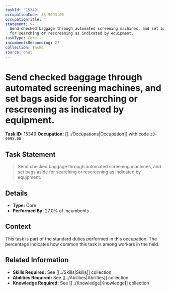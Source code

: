 ```yaml
---
taskId: '15349'
occupationCode: 33-9093.00
occupationTitle: ''
statement: >-
  Send checked baggage through automated screening machines, and set bags aside
  for searching or rescreening as indicated by equipment.
taskType: Core
incumbentsResponding: 27
collection: Tasks
source: onet
---
```

# Send checked baggage through automated screening machines, and set bags aside for searching or rescreening as indicated by equipment.

**Task ID:** 15349
**Occupation:** [[../Occupations|Occupation]] with code `33-9093.00`

## Task Statement

> Send checked baggage through automated screening machines, and set bags aside for searching or rescreening as indicated by equipment.

## Details

- **Type:** Core
- **Performed By:** 27.0% of incumbents

## Context

This task is part of the standard duties performed in this occupation. The percentage indicates how common this task is among workers in the field.

## Related Information

- **Skills Required:** See [[../Skills|Skills]] collection
- **Abilities Required:** See [[../Abilities|Abilities]] collection
- **Knowledge Required:** See [[../Knowledge|Knowledge]] collection
